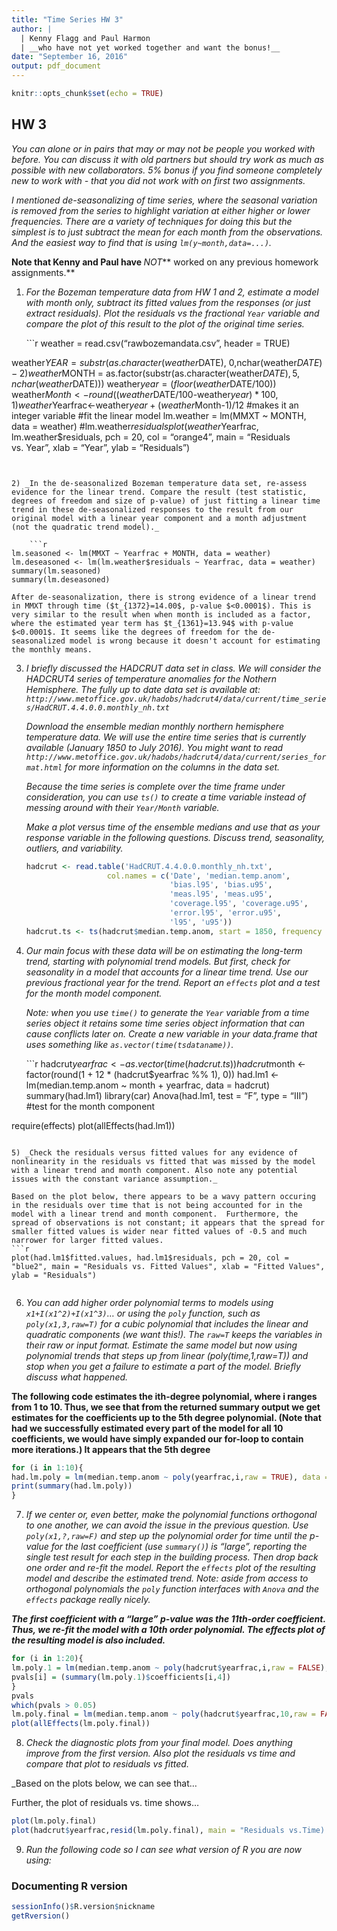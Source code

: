 ```yaml
---
title: "Time Series HW 3"
author: |
  | Kenny Flagg and Paul Harmon
  | __who have not yet worked together and want the bonus!__
date: "September 16, 2016"
output: pdf_document
---
```


```r
knitr::opts_chunk$set(echo = TRUE)
```

## HW 3

_You can alone or in pairs that may or may not be people you worked with before. You can discuss it with old partners but should try work as much as possible with new collaborators. 5% bonus if you find someone completely new to work with - that you did not work with on first two assignments._

_I mentioned de-seasonalizing of time series, where the seasonal variation is removed from the series to highlight variation at either higher or lower frequencies. There are a variety of techniques for doing this but the simplest is to just subtract the mean for each month from the observations. And the easiest way to find that is using `lm(y~month,data=...)`._

**Note that Kenny and Paul have ***NOT*** worked on any previous homework assignments.**

1) _For the Bozeman temperature data from HW 1 and 2, estimate a model with month only, subtract its fitted values from the responses (or just extract residuals). Plot the residuals vs the fractional `Year` variable and compare the plot of this result to the plot of the original time series._

    ```r
weather = read.csv("rawbozemandata.csv", header = TRUE)

weather$YEAR = substr(as.character(weather$DATE), 0,nchar(weather$DATE)-2)
weather$MONTH = as.factor(substr(as.character(weather$DATE),5,nchar(weather$DATE)))
weather$year = (floor(weather$DATE/100))
weather$Month<-round((weather$DATE/100-weather$year)*100,1)
weather$Yearfrac<-weather$year+(weather$Month-1)/12 #makes it an integer variable
#fit the linear model
lm.weather = lm(MMXT ~ MONTH, data = weather)
#lm.weather$residuals
plot(weather$Yearfrac, lm.weather$residuals, pch = 20, col = "orange4",
     main = "Residuals vs. Year", xlab = "Year", ylab = "Residuals")
```


2) _In the de-seasonalized Bozeman temperature data set, re-assess evidence for the linear trend. Compare the result (test statistic, degrees of freedom and size of p-value) of just fitting a linear time trend in these de-seasonalized responses to the result from our original model with a linear year component and a month adjustment (not the quadratic trend model)._

    ```r
lm.seasoned <- lm(MMXT ~ Yearfrac + MONTH, data = weather)
lm.deseasoned <- lm(lm.weather$residuals ~ Yearfrac, data = weather)
summary(lm.seasoned)
summary(lm.deseasoned)
```

    After de-seasonalization, there is strong evidence of a linear trend in MMXT through time ($t_{1372}=14.00$, p-value $<0.0001$). This is very similar to the result when when month is included as a factor, where the estimated year term has $t_{1361}=13.94$ with p-value $<0.0001$. It seems like the degrees of freedom for the de-seasonalized model is wrong because it doesn't account for estimating the monthly means.


3) _I briefly discussed the HADCRUT data set in class. We will consider the HADCRUT4 series of temperature anomalies for the Nothern Hemisphere. The fully up to date data set is available at: `http://www.metoffice.gov.uk/hadobs/hadcrut4/data/current/time_series/HadCRUT.4.4.0.0.monthly_nh.txt`_

    _Download the ensemble median monthly northern hemisphere temperature data. We will use the entire time series that is currently available (January 1850 to July 2016). You might want to read `http://www.metoffice.gov.uk/hadobs/hadcrut4/data/current/series_format.html` for more information on the columns in the data set._

     _Because the time series is complete over the time frame under consideration, you can use `ts()` to create a time variable instead of messing around with their `Year/Month` variable._

    _Make a plot versus time of the ensemble medians and use that as your response variable in the following questions. Discuss trend, seasonality, outliers, and variability._

    ```r
hadcrut <- read.table('HadCRUT.4.4.0.0.monthly_nh.txt',
                      col.names = c('Date', 'median.temp.anom',
                                    'bias.l95', 'bias.u95',
                                    'meas.l95', 'meas.u95',
                                    'coverage.l95', 'coverage.u95',
                                    'error.l95', 'error.u95',
                                    'l95', 'u95'))
hadcrut.ts <- ts(hadcrut$median.temp.anom, start = 1850, frequency = 12)
```

4) _Our main focus with these data will be on estimating the long-term trend, starting with polynomial trend models. But first, check for seasonality in a model that accounts for a linear time trend. Use our previous fractional year for the trend. Report an `effects` plot and a test for the month model component._

    _Note: when you use `time()` to generate the `Year` variable from a time series object it retains some time series object information that can cause conflicts later on. Create a new variable in your data.frame that uses something like `as.vector(time(tsdataname))`._

    ```r
hadcrut$yearfrac <- as.vector(time(hadcrut.ts))
hadcrut$month <- factor(round(1 + 12 * (hadcrut$yearfrac %% 1), 0))
had.lm1 <- lm(median.temp.anom ~ month + yearfrac, data = hadcrut)
summary(had.lm1)
library(car)
Anova(had.lm1, test = "F", type = "III") #test for the month component

require(effects)
plot(allEffects(had.lm1))
```

5) _Check the residuals versus fitted values for any evidence of nonlinearity in the residuals vs fitted that was missed by the model with a linear trend and month component. Also note any potential issues with the constant variance assumption._

Based on the plot below, there appears to be a wavy pattern occuring in the residuals over time that is not being accounted for in the model with a linear trend and month component.  Furthermore, the spread of observations is not constant; it appears that the spread for smaller fitted values is wider near fitted values of -0.5 and much narrower for larger fitted values.  
```r
plot(had.lm1$fitted.values, had.lm1$residuals, pch = 20, col = "blue2", main = "Residuals vs. Fitted Values", xlab = "Fitted Values", ylab = "Residuals")


```

6) _You can add higher order polynomial terms to models using `x1+I(x1^2)+I(x1^3)`... or using the `poly` function, such as `poly(x1,3,raw=T)` for a cubic polynomial that includes the linear and quadratic components (we want this!). The `raw=T` keeps the variables in their raw or input format. Estimate the same model but now using polynomial trends that steps up from linear (poly(time,1,raw=T)) and stop when you get a failure to estimate a part of the model. Briefly discuss what happened._

__The following code estimates the ith-degree polynomial, where i ranges from 1 to 10. Thus, we see that from the returned summary output we get estimates for the coefficients up to the 5th degree polynomial. (Note that had we successfully estimated every part of the model for all 10 coefficients, we would have simply expanded our for-loop to contain more iterations.) It appears that the 5th degree__

```r
for (i in 1:10){
had.lm.poly = lm(median.temp.anom ~ poly(yearfrac,i,raw = TRUE), data = hadcrut)
print(summary(had.lm.poly))
}
```

7) _If we center or, even better, make the polynomial functions orthogonal to one another, we can avoid the issue in the previous question. Use `poly(x1,?,raw=F)` and step up the polynomial order for time until the p-value for the last coefficient (use `summary()`) is "large", reporting the single test result for each step in the building process. Then drop back one order and re-fit the model. Report the `effects` plot of the resulting model and describe the estimated trend. Note: aside from access to orthogonal polynomials the `poly` function interfaces with `Anova` and the `effects` package really nicely._

***The first coefficient with a "large" p-value was the 11th-order coefficient. Thus, we re-fit the model with a 10th order polynomial. The effects plot of the resulting model is also included.  ***
```r
for (i in 1:20){
lm.poly.1 = lm(median.temp.anom ~ poly(hadcrut$yearfrac,i,raw = FALSE), data = hadcrut) 
pvals[i] = (summary(lm.poly.1)$coefficients[i,4])
}
pvals
which(pvals > 0.05)
lm.poly.final = lm(median.temp.anom ~ poly(hadcrut$yearfrac,10,raw = FALSE), data = hadcrut)
plot(allEffects(lm.poly.final))
```

8) _Check the diagnostic plots from your final model. Does anything improve from the first version. Also plot the residuals vs time and compare that plot to residuals vs fitted._

_Based on the plots below, we can see that...

Further, the plot of residuals vs. time shows...
```r
plot(lm.poly.final)
plot(hadcrut$yearfrac,resid(lm.poly.final), main = "Residuals vs.Time)
```


9) _Run the following code so I can see what version of R you are now using:_

### Documenting R version 

```r
sessionInfo()$R.version$nickname
getRversion()
```
